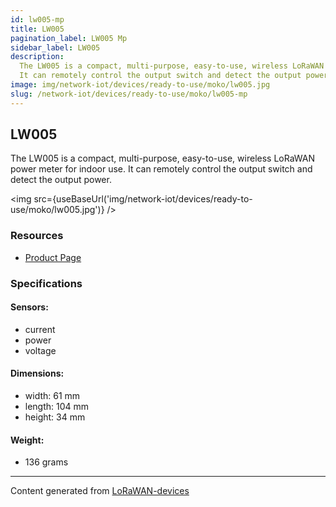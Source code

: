 ```yaml
---
id: lw005-mp
title: LW005
pagination_label: LW005 Mp
sidebar_label: LW005
description:
  The LW005 is a compact, multi-purpose, easy-to-use, wireless LoRaWAN power meter for indoor use.
  It can remotely control the output switch and detect the output power.
image: img/network-iot/devices/ready-to-use/moko/lw005.jpg
slug: /network-iot/devices/ready-to-use/moko/lw005-mp
---
```



## LW005

The LW005 is a compact, multi-purpose, easy-to-use, wireless LoRaWAN power meter for indoor use. It
can remotely control the output switch and detect the output power.

<img src={useBaseUrl('img/network-iot/devices/ready-to-use/moko/lw005.jpg')} />

### Resources

- [Product Page](https://www.mokosmart.com/)

### Specifications

#### Sensors:

- current
- power
- voltage

#### Dimensions:

- width: 61 mm
- length: 104 mm
- height: 34 mm

#### Weight:

- 136 grams

---

Content generated from [LoRaWAN-devices](https://github.com/TheThingsNetwork/lorawan-devices)
